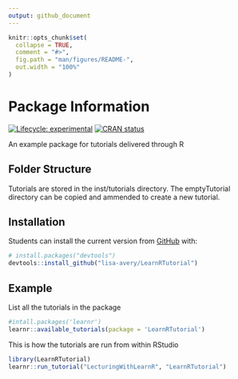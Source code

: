 ```yaml
---
output: github_document
---
```


<!-- README.md is generated from README.Rmd. Please edit that file -->

```r
knitr::opts_chunk$set(
  collapse = TRUE,
  comment = "#>",
  fig.path = "man/figures/README-",
  out.width = "100%"
)
```

# Package Information

<!-- badges: start -->
[![Lifecycle: experimental](https://img.shields.io/badge/lifecycle-experimental-orange.svg)](https://www.tidyverse.org/lifecycle/#experimental)
[![CRAN status](https://www.r-pkg.org/badges/version/ExampleTutorial)](https://CRAN.R-project.org/package=ExampleTutorial)
<!-- badges: end -->

An example package for tutorials delivered through R

## Folder Structure

Tutorials are stored in the inst/tutorials directory. The emptyTutorial directory can be copied and ammended to create a new tutorial.

## Installation

Students can install the current version from [GitHub](https://github.com/) with:

``` r
# install.packages("devtools")
devtools::install_github("lisa-avery/LearnRTutorial")
```

## Example

List all the tutorials in the package

```r
#intall.packages('learnr')
learnr::available_tutorials(package = 'LearnRTutorial')
```

This is how the tutorials are run from within RStudio 

```r
library(LearnRTutorial)
learnr::run_tutorial("LecturingWithLearnR", "LearnRTutorial")

```


